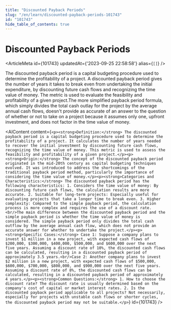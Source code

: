 ```yaml
---
title: "Discounted Payback Periods"
slug: "/en/learn/discounted-payback-periods-101743"
id: "101743"
hide_table_of_contents: true
---
```



# Discounted Payback Periods

<ArticleMeta id={101743} updatedAt={'2023-09-25 22:58:58'} alias={`[]`} />
<div className='border-solid border-b border-t-0 my-4 border-[var(--ifm-color-gray-300)]' />

The discounted payback period is a capital budgeting procedure used to determine the profitability of a project. A discounted payback period gives the number of years it takes to break even from undertaking the initial expenditure, by discounting future cash flows and recognizing the time value of money. The metric is used to evaluate the feasibility and profitability of a given project.The more simplified payback period formula, which simply divides the total cash outlay for the project by the average annual cash flows, doesn't provide as accurate of an answer to the question of whether or not to take on a project because it assumes only one, upfront investment, and does not factor in the time value of money.

<AIContent content={`<p><strong>Definition:</strong> The discounted payback period is a capital budgeting procedure used to determine the profitability of a project. It calculates the number of years needed to recover the initial investment by discounting future cash flows, recognizing the time value of money. This metric is used to assess the feasibility and profitability of a given project.</p><p><strong>Origin:</strong> The concept of the discounted payback period originated in the mid-20th century as capital budgeting techniques evolved. It was introduced to address the shortcomings of the traditional payback period method, particularly the importance of considering the time value of money.</p><p><strong>Categories and Characteristics:</strong> The discounted payback period has the following characteristics: 1. Considers the time value of money: By discounting future cash flows, the calculation results are more accurate. 2. Suitable for long-term projects: Especially useful for evaluating projects that take a longer time to break even. 3. Higher complexity: Compared to the simple payback period, the calculation process is more complex and requires the use of a discount rate.<br/>The main difference between the discounted payback period and the simple payback period is whether the time value of money is considered. The simple payback period only divides the total cash outflow by the average annual cash flow, which does not provide an accurate answer for whether to undertake the project.</p><p><strong>Specific Cases:</strong> Case 1: Suppose a company plans to invest $1 million in a new project, with expected cash flows of $200,000, $300,000, $400,000, $500,000, and $600,000 over the next five years. Assuming a discount rate of 10%, the discounted cash flows can be calculated, resulting in a discounted payback period of approximately 3.5 years.<br/>Case 2: Another company plans to invest $2 million in a new project, with expected cash flows of $500,000, $600,000, $700,000, $800,000, and $900,000 over the next five years. Assuming a discount rate of 8%, the discounted cash flows can be calculated, resulting in a discounted payback period of approximately 4 years.</p><p><strong>Common Questions:</strong> 1. How to choose the discount rate? The discount rate is usually determined based on the company's cost of capital or market interest rates. 2. Is the discounted payback period applicable to all projects? Not necessarily, especially for projects with unstable cash flows or shorter cycles, the discounted payback period may not be suitable.</p>`} id={101743} />
